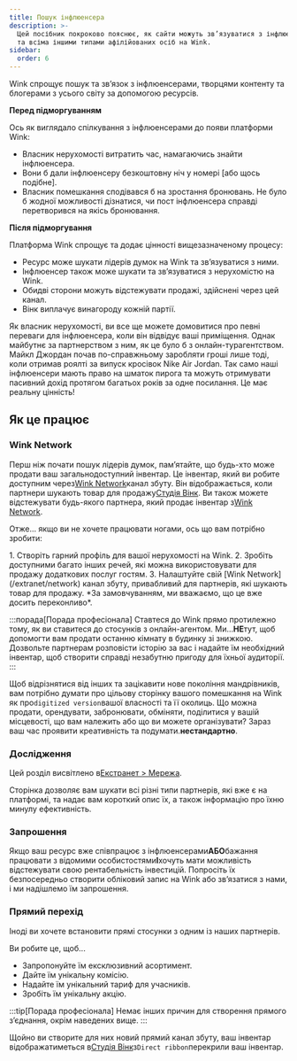 ```yaml
---
title: Пошук інфлюенсера
description: >-
  Цей посібник покроково пояснює, як сайти можуть зв’язуватися з інфлюенсерами
  та всіма іншими типами афілійованих осіб на Wink.
sidebar:
  order: 6
---
```


Wink спрощує пошук та зв’язок з інфлюенсерами, творцями контенту та блогерами з усього світу за допомогою ресурсів.

**Перед підморгуванням**

Ось як виглядало спілкування з інфлюенсерами до появи платформи Wink:

* Власник нерухомості витратить час, намагаючись знайти інфлюенсера.
* Вони б дали інфлюенсеру безкоштовну ніч у номері \[або щось подібне].
* Власник помешкання сподівався б на зростання бронювань. Не було б жодної можливості дізнатися, чи пост інфлюенсера справді перетворився на якісь бронювання.

**Після підморгування**

Платформа Wink спрощує та додає цінності вищезазначеному процесу:

* Ресурс може шукати лідерів думок на Wink та зв’язуватися з ними.
* Інфлюенсер також може шукати та зв’язуватися з нерухомістю на Wink.
* Обидві сторони можуть відстежувати продажі, здійснені через цей канал.
* Вінк виплачує винагороду кожній партії.

Як власник нерухомості, ви все ще можете домовитися про певні переваги для інфлюенсера, коли він відвідує ваші приміщення.
Однак майбутнє за партнерством з ним, як це було б з онлайн-турагентством.
Майкл Джордан почав по-справжньому заробляти гроші лише тоді, коли отримав роялті за випуск кросівок Nike Air Jordan. Так само наші інфлюенсери мають право на шматок пирога та можуть отримувати пасивний дохід протягом багатьох років за одне посилання. Це має реальну цінність!

## Як це працює

### Wink Network

Перш ніж почати пошук лідерів думок, пам’ятайте, що будь-хто може продати ваш загальнодоступний інвентар.
Це інвентар, який ви робите доступним через[Wink Network](/extranet/network)канал збуту.
Він відображається, коли партнери шукають товар для продажу[Студія Вінк](/studio/what-is-studio).
Ви також можете відстежувати будь-якого партнера, який продає інвентар з[Wink Network](/extranet/network).

Отже... якщо ви не хочете працювати ногами, ось що вам потрібно зробити:

<Steps>
  1. Створіть гарний профіль для вашої нерухомості на Wink.
  2. Зробіть доступними багато інших речей, які можна використовувати для продажу додаткових послуг гостям.
  3. Налаштуйте свій [Wink Network](/extranet/network) канал збуту, привабливий для партнерів, які шукають товар для продажу. *За замовчуванням, ми вважаємо, що це вже досить переконливо*.
</Steps>


:::порада\[Порада професіонала]
Ставтеся до Wink прямо протилежно тому, як ви ставитеся до стосунків з онлайн-агентом. Ми…**НЕ**тут, щоб допомогти вам продати останню кімнату в будинку зі знижкою. Дозвольте партнерам розповісти історію за вас і надайте їм необхідний інвентар, щоб створити справді незабутню пригоду для їхньої аудиторії. :::

Щоб відрізнятися від інших та зацікавити нове покоління мандрівників, вам потрібно думати про цільову сторінку вашого помешкання на Wink як про`digitized version`вашої власності та її околиць.
Що можна продати, орендувати, забронювати, обміняти, поділитися у вашій місцевості, що вам належить або що ви можете організувати? Зараз ваш час проявити креативність та подумати.**нестандартно**.

### Дослідження

Цей розділ висвітлено в[Екстранет > Мережа](/extranet/network/#explore-network).

Сторінка дозволяє вам шукати всі різні типи партнерів, які вже є на платформі, та надає вам короткий опис їх, а також інформацію про їхню минулу ефективність.

### Запрошення

Якщо ваш ресурс вже співпрацює з інфлюенсерами**АБО**бажання працювати з відомими особистостями**І**хочуть мати можливість відстежувати свою рентабельність інвестицій.
Попросіть їх безпосередньо створити обліковий запис на Wink або зв’язатися з нами, і ми надішлемо їм запрошення.

### Прямий перехід

Іноді ви хочете встановити прямі стосунки з одним із наших партнерів.

Ви робите це, щоб...

* Запропонуйте їм ексклюзивний асортимент.
* Дайте їм унікальну комісію.
* Надайте їм унікальний тариф для учасників.
* Зробіть їм унікальну акцію.

:::tip\[Порада професіонала]
Немає інших причин для створення прямого з’єднання, окрім наведених вище.
:::

Щойно ви створите для них новий прямий канал збуту, ваш інвентар відображатиметься в[Студія Вінк](/studio/what-is-studio)з`Direct ribbon`перекрили ваш інвентар.

